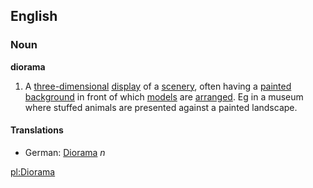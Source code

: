 ==English==
===Noun===
{{wikipedia}}
'''diorama'''
# A [[three-dimensional]] [[display]] of a [[scenery]], often having a [[paint]]ed [[background]] in front of which [[model]]s are [[arrange]]d. Eg in a museum where stuffed animals are presented against a painted landscape.
====Translations====
*German: [[Diorama]] ''n''

[[pl:Diorama]]